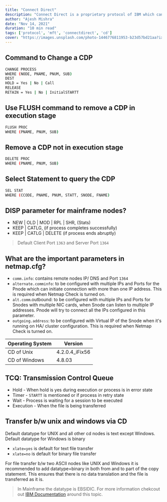 ```yaml
---
title: "Connect Direct"
description: "Connect Direct is a proprietary protocol of IBM which can configured transfer files to Sterling Integrator and remote Connect:Direct nodes as it comes with both a client and server built into it."
author: "Ajesh Mishra"
date: "Nov 14, 2021"
duration: "10 min read"
tags: ['protocol', 'mft', 'connectdirect', 'cd']
cover: "https://images.unsplash.com/photo-1446776811953-b23d57bd21aa?ixlib=rb-1.2.1&ixid=MnwxMjA3fDB8MHxwaG90by1wYWdlfHx8fGVufDB8fHx8&auto=format&fit=crop&w=1472&q=80"
---
```


## Command to Change a CDP

```bash
CHANGE PROCESS 
WHERE (NODE, PNAME, PNUM, SUB)
DEST
HOLD = Yes | No | Call
RELEASE
RETAIN = Yes | No | InitialSTARTT
```

## Use FLUSH command to remove a CDP in execution stage
```bash
FLUSH PROC
WHERE (PNAME, PNUM, SUB)
```

## Remove a CDP not in execution stage
```bash
DELETE PROC
WHERE (PNAME, PNUM, SUB)
```

## Select Statement to query the CDP
```bash
SEL STAT
WHERE (CCODE, PNAME, PNUM, STATT, SNODE, FNAME)
```

## DISP parameter for mainframe nodes?
- NEW | OLD | MOD | RPL | SHR, (Stats)
- KEEP | CATLG, (if process completes successfully)
- KEEP | CATLG | DELETE (if process ends abruptly)

> Default Client Port `1363` and Server Port `1364`

## What are the important parameters in netmap.cfg?
- `comm.info`: contains remote nodes IP/ DNS and Port `1364`
- `alternate.comminfo`: to be configured with multiple IPs and Ports for the Pnode which can initiate connection with more than one IP address. This is required when Netmap Check is turned on.
- `alt.comm`.outbound: to be configured with multiple IPs and Ports for Snodes with multiple NIC cards, when Snode can listen to multiple IP addresses. Pnode will try to connect all the IPs configured in this parameter.
- `outgoing.address`: to be configured with Virtual IP of the Snode when it's running on HA/ cluster configuration. This is required when Netmap Check is turned on.

| Operating System | Version |
| --- | --- |
| CD of Unix	| 4.2.0.4_iFix56 |
| CD of Windows |	4.8.03 |

## TCQ: Transmission Control Queue
- Hold - When hold is yes during execution or process is in error state
- Timer - `STARTT` is mentioned or if process in retry state
- Wait - Process is waiting for a session to be executed
- Execution - When the file is being transferred

## Transfer b/w unix and windows via CD
Default datatype for UNIX and all other cd nodes is text except Windows. Default datatype for Windows is binary

- `xlate=yes` is default for text file transfer
- `xlate=no` is default for binary file transfer

For file transfer b/w two ASCII nodes like UNIX and Windows it is recommended to add datatype=binary in both from and to part of the copy statement. This ensures that there is no data translation and the file is transferred as it is.

> In Mainframe the datatype is EBSIDIC. For more information chekcout out [IBM Documentation](https://www.ibm.com/support/pages/how-specify-sysopts-copy-between-ascii-platforms) around this topic.


